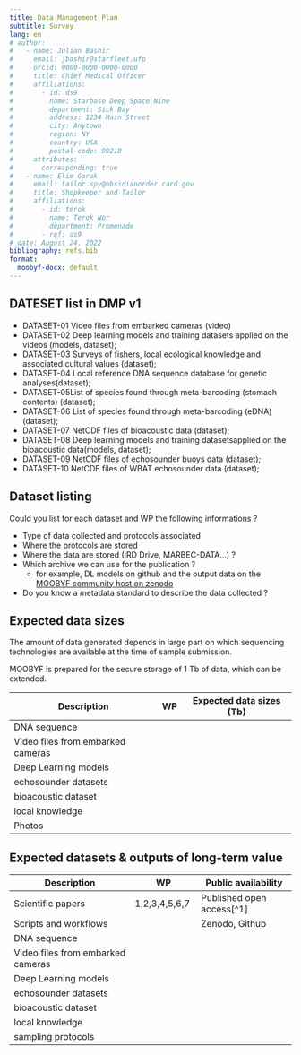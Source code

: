```yaml
---
title: Data Management Plan
subtitle: Survey 
lang: en
# author:
#   - name: Julian Bashir
#     email: jbashir@starfleet.ufp
#     orcid: 0000-0000-0000-0000
#     title: Chief Medical Officer
#     affiliations: 
#       - id: ds9
#         name: Starbase Deep Space Nine
#         department: Sick Bay
#         address: 1234 Main Street
#         city: Anytown
#         region: NY
#         country: USA
#         postal-code: 90210
#     attributes:
#       corresponding: true
#   - name: Elim Garak
#     email: tailor.spy@obsidianorder.card.gov
#     title: Shopkeeper and Tailor
#     affiliations:
#       - id: terok
#         name: Terok Nor
#         department: Promenade
#       - ref: ds9
# date: August 24, 2022
bibliography: refs.bib
format: 
  moobyf-docx: default
---
```


## DATESET list in DMP v1


- DATASET-01 Video files from embarked cameras (video)
- DATASET-02 Deep learning models and training datasets applied on the videos (models, dataset);
- DATASET-03 Surveys of fishers, local ecological knowledge and associated cultural values (dataset);
- DATASET-04 Local reference DNA sequence database for genetic analyses(dataset);
- DATASET-05List of species found through meta-barcoding (stomach contents) (dataset);
- DATASET-06 List of species found through meta-barcoding (eDNA) (dataset);
- DATASET-07 NetCDF files of bioacoustic data (dataset);
- DATASET-08 Deep learning models and training datasetsapplied on the bioacoustic data(models, dataset);
- DATASET-09 NetCDF files of echosounder buoys data (dataset);
- DATASET-10 NetCDF files of WBAT echosounder data (dataset);

## Dataset listing

Could you list for each dataset and WP the following informations ?

-   Type of data collected and protocols associated
-   Where the protocols are stored
-   Where the data are stored (IRD Drive, MARBEC-DATA...) ?
-   Which archive we can use for the publication ?
    -   for example, DL models on github and the output data on the [MOOBYF community host on zenodo](https://zenodo.org/communities/moobyf-biodiversa/)
-   Do you know a metadata standard to describe the data collected ?

## Expected data sizes

The amount of data generated depends in large part on which sequencing technologies are available at the time of sample submission.

MOOBYF is prepared for the secure storage of 1 Tb of data, which can be extended.

| Description                       | WP  | Expected data sizes (Tb) |
|-----------------------------------|-----|--------------------------|
| DNA sequence                      |     |                          |
| Video files from embarked cameras |     |                          |
| Deep Learning models              |     |                          |
| echosounder datasets              |     |                          |
| bioacoustic dataset               |     |                          |
| local knowledge                   |     |                          |
| Photos                            |     |                          |

## Expected datasets & outputs of long-term value

| Description                       | WP            | Public availability       |
|------------------------------|-----------------|------------------------|
| Scientific papers                 | 1,2,3,4,5,6,7 | Published open access[^1] |
| Scripts and workflows             |               | Zenodo, Github            |
| DNA sequence                      |               |                           |
| Video files from embarked cameras |               |                           |
| Deep Learning models              |               |                           |
| echosounder datasets              |               |                           |
| bioacoustic dataset               |               |                           |
| local knowledge                   |               |                           |
| sampling protocols                |               |                           |
